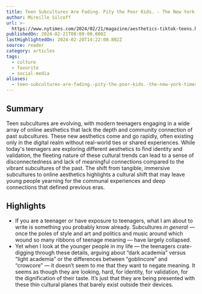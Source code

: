 ```yaml
---
title: Teen Subcultures Are Fading. Pity the Poor Kids. - The New York Times
author: Mireille Silcoff
url: >-
  https://www.nytimes.com/2024/02/21/magazine/aesthetics-tiktok-teens.html?utm_source=substack&utm_medium=email
publishedOn: 2024-02-21T00:00:00.000Z
lastHighlightedOn: 2024-02-28T14:22:08.802Z
source: reader
category: articles
tags:
  - culture
  - favorite
  - social-media
aliases:
  - teen-subcultures-are-fading.-pity-the-poor-kids.-the-new-york-times
---
```

## Summary

Teen subcultures are evolving, with modern teenagers engaging in a wide array of online aesthetics that lack the depth and community connection of past subcultures. These new aesthetics come and go rapidly, often existing only in the digital realm without real-world ties or shared experiences. While today's teenagers are exploring different aesthetics to find identity and validation, the fleeting nature of these cultural trends can lead to a sense of disconnectedness and lack of meaningful connections compared to the vibrant subcultures of the past. The shift from tangible, immersive subcultures to online aesthetics highlights a cultural shift that may leave young people yearning for the communal experiences and deep connections that defined previous eras.

## Highlights
- If you are a teenager or have exposure to teenagers, what I am about to write is something you probably know already. Subcultures *in general* — once the poles of style and art and politics and music around which wound so many ribbons of teenage meaning — have largely collapsed.
- Yet when I look at the younger people in my life — the teenagers crate-digging through these details, arguing about “dark academia” versus “light academia” or the differences between “goblincore” and “crowcore” — it doesn’t seem to me that they want to negate meaning. It seems as though they are looking, hard, for identity, for validation, for the dignification of their taste. It’s just that they are being presented with these thin cultural planes that barely exist outside their devices.
